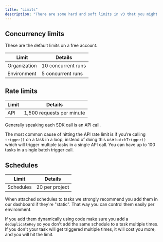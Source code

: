 ```yaml
---
title: "Limits"
description: "There are some hard and soft limits in v3 that you might hit."
---
```


## Concurrency limits

These are the default limits on a free account.

| Limit        | Details            |
| ------------ | ------------------ |
| Organization | 10 concurrent runs |
| Environment  | 5 concurrent runs  |

<Snippet file="v3/soft-limit.mdx" />

## Rate limits

| Limit | Details                   |
| ----- | ------------------------- |
| API   | 1,500 requests per minute |

Generally speaking each SDK call is an API call.

The most common cause of hitting the API rate limit is if you're calling `trigger()` on a task in a loop, instead of doing this use `batchTrigger()` which will trigger multiple tasks in a single API call. You can have up to 100 tasks in a single batch trigger call.

## Schedules

| Limit     | Details        |
| --------- | -------------- |
| Schedules | 20 per project |

When attached schedules to tasks we strongly recommend you add them in our dashboard if they're "static". That way you can control them easily per environment.

If you add them dynamically using code make sure you add a `deduplicateKey` so you don't add the same schedule to a task multiple times. If you don't your task will get triggered multiple times, it will cost you more, and you will hit the limit.

<Snippet file="v3/soft-limit.mdx" />
